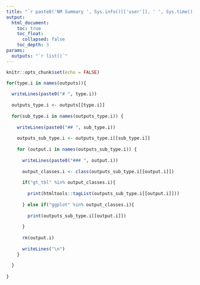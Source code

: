 ```yaml
---
title: "`r paste0('NM Summary ', Sys.info()[['user']], ' ', Sys.time())`"
output: 
  html_document:
    toc: true
    toc_float:
      collapsed: false
    toc_depth: 3
params: 
  outputs: "`r list()`"
---
```


```r
knitr::opts_chunk$set(echo = FALSE)
```

```r

for(type.i in names(outputs)){
  
  writeLines(paste0("# ", type.i))
  
  outputs_type.i <- outputs[[type.i]]
  
  for(sub_type.i in names(outputs_type.i)) {
    
    writeLines(paste0("## ", sub_type.i))
    
    outputs_sub_type.i <- outputs_type.i[[sub_type.i]]
    
    for (output.i in names(outputs_sub_type.i)) {
      
      writeLines(paste0("### ", output.i))
      
      output_classes.i <- class(outputs_sub_type.i[[output.i]])
      
      if("gt_tbl" %in% output_classes.i){
        
        print(htmltools::tagList(outputs_sub_type.i[[output.i]]))
        
      } else if("ggplot" %in% output_classes.i){
        
        print(outputs_sub_type.i[[output.i]])
        
      }
      
      rm(output.i)
      
      writeLines("\n")
    }
    
  }
  
}

```

